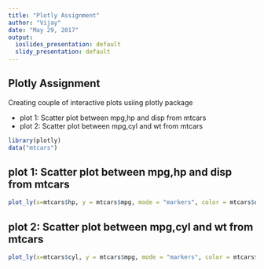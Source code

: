 ---
title: "Plotly Assignment"
author: "Vijay"
date: "May 29, 2017"
output:
  ioslides_presentation: default
  slidy_presentation: default
---

## Plotly Assignment

Creating couple of interactive plots usiing plotly package 

- plot 1: Scatter plot between mpg,hp and disp from mtcars
- plot 2: Scatter plot between mpg,cyl and wt from mtcars


```{r, echo = FALSE, warning= FALSE, message= FALSE}
library(plotly)
data("mtcars")
```

## plot 1: Scatter plot between mpg,hp and disp from mtcars

```{r, echo = FALSE, warning= FALSE, message= FALSE}
plot_ly(x=mtcars$hp, y = mtcars$mpg, mode = "markers", color = mtcars$disp)
```

## plot 2: Scatter plot between mpg,cyl and wt from mtcars

```{r, echo = FALSE, warning= FALSE, message= FALSE}
plot_ly(x=mtcars$cyl, y = mtcars$mpg, mode = "markers", color = mtcars$wt)
```
